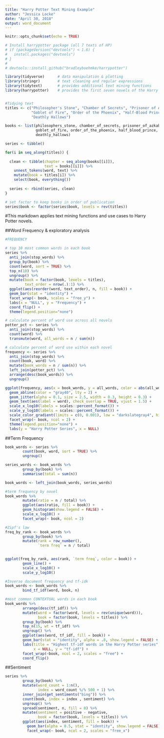 ```yaml
---
title: "Harry Potter Text Mining Example"
author: "Jessica Locke"
date: "April 30, 2018"
output: word_document
---
```


```r
knitr::opts_chunk$set(echo = TRUE)

# Install harrypotter package (all 7 texts of HP)
# if (packageVersion("devtools") < 1.6) {
#   install.packages("devtools")
# }
# 
# devtools::install_github("bradleyboehmke/harrypotter")

library(tidyverse)      # data manipulation & plotting
library(stringr)        # text cleaning and regular expressions
library(tidytext)       # provides additional text mining functions
library(harrypotter)    # provides the first seven novels of the Harry Potter series


#Tidying text
titles <- c("Philosopher's Stone", "Chamber of Secrets", "Prisoner of Azkaban",
            "Goblet of Fire", "Order of the Phoenix", "Half-Blood Prince",
            "Deathly Hallows")

books <- list(philosophers_stone, chamber_of_secrets, prisoner_of_azkaban,
              goblet_of_fire, order_of_the_phoenix, half_blood_prince,
              deathly_hallows)

series <- tibble()

for(i in seq_along(titles)) {
  
  clean <- tibble(chapter = seq_along(books[[i]]),
                  text = books[[i]]) %>%
    unnest_tokens(word, text) %>%
    mutate(book = titles[i]) %>%
    select(book, everything())
  
  series <- rbind(series, clean)
}

# set factor to keep books in order of publication
series$book <- factor(series$book, levels = rev(titles))

```

#This markdown applies text mining functions and use cases to Harry Potter novels.

##Word Frequency & exploratory analysis

```r

#FREQUENCY

# top 10 most common words in each book
series %>%
  anti_join(stop_words) %>%
  group_by(book) %>%
  count(word, sort = TRUE) %>%
  top_n(10) %>%
  ungroup() %>%
  mutate(book = factor(book, levels = titles),
         text_order = nrow(.):1) %>%
  ggplot(aes(reorder(word, text_order), n, fill = book)) +
  geom_bar(stat = "identity") +
  facet_wrap(~ book, scales = "free_y") +
  labs(x = "NULL", y = "Frequency") +
  coord_flip() +
  theme(legend.position="none")

# calculate percent of word use across all novels
potter_pct <- series %>%
  anti_join(stop_words) %>%
  count(word) %>%
  transmute(word, all_words = n / sum(n))

# calculate percent of word use within each novel
frequency <- series %>%
  anti_join(stop_words) %>%
  count(book, word) %>%
  mutate(book_words = n / sum(n)) %>%
  left_join(potter_pct) %>%
  arrange(desc(book_words)) %>%
  ungroup()

ggplot(frequency, aes(x = book_words, y = all_words, color = abs(all_words - book_words))) +
  geom_abline(color = "gray40", lty = 2) +
  geom_jitter(alpha = 0.1, size = 2.5, width = 0.3, height = 0.3) +
  geom_text(aes(label = word), check_overlap = TRUE, vjust = 1.5) +
  scale_x_log10(labels = scales::percent_format()) +
  scale_y_log10(labels = scales::percent_format()) +
  scale_color_gradient(limits = c(0, 0.001), low = "darkslategray4", high = "gray75") +
  facet_wrap(~ book, ncol = 2) +
  theme(legend.position="none") +
  labs(y = "Harry Potter Series", x = NULL)

```

##Term Frequency


```r

book_words <- series %>%
        count(book, word, sort = TRUE) %>%
        ungroup()

series_words <- book_words %>%
        group_by(book) %>%
        summarise(total = sum(n))

book_words <- left_join(book_words, series_words)

#term frequency by novel
book_words %>%
        mutate(ratio = n / total) %>%
        ggplot(aes(ratio, fill = book)) +
        geom_histogram(show.legend = FALSE) +
        scale_x_log10() +
        facet_wrap(~ book, ncol = 2)

#Zipf's law
freq_by_rank <- book_words %>%
        group_by(book) %>%
        mutate(rank = row_number(),
               `term freq` = n / total)
        

ggplot(freq_by_rank, aes(rank, `term freq`, color = book)) +
        geom_line() +
        scale_x_log10() +
        scale_y_log10()

#Inverse document frequency and tf-idk
book_words <- book_words %>%
        bind_tf_idf(word, book, n)

#most common CONTEXTUAL words in each book
book_words %>%
        arrange(desc(tf_idf)) %>%
        mutate(word = factor(word, levels = rev(unique(word))),
               book = factor(book, levels = titles)) %>% 
        group_by(book) %>%
        top_n(15, wt = tf_idf) %>%
        ungroup() %>%
        ggplot(aes(word, tf_idf, fill = book)) +
        geom_bar(stat = "identity", alpha = .8, show.legend = FALSE) +
        labs(title = "Highest tf-idf words in the Harry Potter series",
             x = NULL, y = "tf-idf") +
        facet_wrap(~book, ncol = 2, scales = "free") +
        coord_flip()

```

##Sentiment


```r

series %>%
        group_by(book) %>% 
        mutate(word_count = 1:n(),
               index = word_count %/% 500 + 1) %>% 
        inner_join(get_sentiments("bing")) %>%
        count(book, index = index , sentiment) %>%
        ungroup() %>%
        spread(sentiment, n, fill = 0) %>%
        mutate(sentiment = positive - negative,
               book = factor(book, levels = titles)) %>%
        ggplot(aes(index, sentiment, fill = book)) +
          geom_bar(alpha = 0.5, stat = "identity", show.legend = FALSE) +
          facet_wrap(~ book, ncol = 2, scales = "free_x")

```


